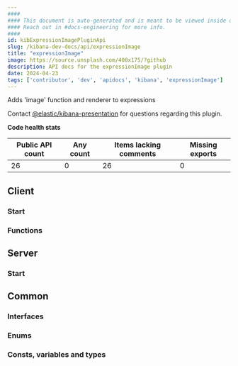 ```yaml
---
####
#### This document is auto-generated and is meant to be viewed inside our experimental, new docs system.
#### Reach out in #docs-engineering for more info.
####
id: kibExpressionImagePluginApi
slug: /kibana-dev-docs/api/expressionImage
title: "expressionImage"
image: https://source.unsplash.com/400x175/?github
description: API docs for the expressionImage plugin
date: 2024-04-23
tags: ['contributor', 'dev', 'apidocs', 'kibana', 'expressionImage']
---
```


Adds 'image' function and renderer to expressions

Contact [@elastic/kibana-presentation](https://github.com/orgs/elastic/teams/kibana-presentation) for questions regarding this plugin.

**Code health stats**

| Public API count  | Any count | Items lacking comments | Missing exports |
|-------------------|-----------|------------------------|-----------------|
| 26 | 0 | 26 | 0 |

## Client

### Start
<DocDefinitionList data={[expressionImageObj.client.start]}/>

### Functions
<DocDefinitionList data={expressionImageObj.client.functions}/>

## Server

### Start
<DocDefinitionList data={[expressionImageObj.server.start]}/>

## Common

### Interfaces
<DocDefinitionList data={expressionImageObj.common.interfaces}/>

### Enums
<DocDefinitionList data={expressionImageObj.common.enums}/>

### Consts, variables and types
<DocDefinitionList data={expressionImageObj.common.misc}/>

